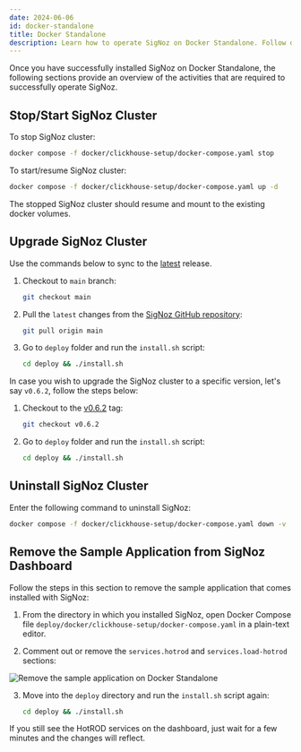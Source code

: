 ```yaml
---
date: 2024-06-06
id: docker-standalone
title: Docker Standalone
description: Learn how to operate SigNoz on Docker Standalone. Follow detailed steps to start, stop, upgrade, and uninstall your SigNoz cluster.
---
```



<SigNozCloud />

Once you have successfully installed SigNoz on Docker Standalone, the following sections provide an overview of the activities that are required to successfully operate SigNoz.

## Stop/Start SigNoz Cluster

To stop SigNoz cluster:

```bash
docker compose -f docker/clickhouse-setup/docker-compose.yaml stop
```

To start/resume SigNoz cluster:

```bash
docker compose -f docker/clickhouse-setup/docker-compose.yaml up -d
```

<Admonition>
The stopped SigNoz cluster should resume and mount to the existing docker volumes.
</Admonition>

## Upgrade SigNoz Cluster

Use the commands below to sync to the [latest](https://github.com/SigNoz/signoz/releases/latest) release.

1. Checkout to `main` branch:
    ```bash
    git checkout main
    ```

2. Pull the `latest` changes from the [SigNoz GitHub repository](https://github.com/SigNoz/signoz):
    ```bash
    git pull origin main
    ```

3. Go to `deploy` folder and run the `install.sh` script:
    ```bash
    cd deploy && ./install.sh
    ```

In case you wish to upgrade the SigNoz cluster to a specific version, let's say `v0.6.2`, follow the steps below:

1. Checkout to the [v0.6.2](https://github.com/SigNoz/signoz/releases/tag/v0.6.2) tag:
    ```bash
    git checkout v0.6.2
    ```

2. Go to `deploy` folder and run the `install.sh` script:
    ```bash
    cd deploy && ./install.sh
    ```

<UpgradeWarning/>

## Uninstall SigNoz Cluster

Enter the following command to uninstall SigNoz:

```bash
docker compose -f docker/clickhouse-setup/docker-compose.yaml down -v
```

## Remove the Sample Application from SigNoz Dashboard

Follow the steps in this section to remove the sample application that comes installed with SigNoz:

1. From the directory in which you installed SigNoz, open Docker Compose file `deploy/docker/clickhouse-setup/docker-compose.yaml` in a plain-text editor. 

2. Comment out or remove the `services.hotrod` and `services.load-hotrod` sections:

  ![Remove the sample application on Docker Standalone](/img/docker-standalone-remove-the-sample-application.webp)

3. Move into the `deploy` directory and run the `install.sh` script again:

    ```bash
    cd deploy && ./install.sh
    ```

<Admonition>
If you still see the HotROD services on the dashboard, just wait for a few minutes and the changes will reflect.
</Admonition>
